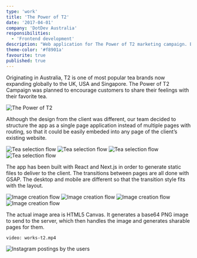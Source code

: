 ```yaml
---
type: 'work'
title: 'The Power of T2'
date: '2017-04-01'
company: 'DotDev Australia'
responsibilities:
  - 'Frontend development'
description: "Web application for The Power of T2 marketing campaign. Built with React and Next.js."
theme-color: '#f8901a'
favourite: true
published: true
---
```



Originating in Australia, T2 is one of most popular tea brands now expanding globally to the UK, USA and Singapore. The Power of T2 Campaign was planned to encourage customers to share their feelings with their favorite tea.

![The Power of T2](works-t2-00.gif)

Although the design from the client was different, our team decided to structure the app as a single page application instead of multiple pages with routing, so that it could be easily embeded into any page of the client’s existing website.

<ImageContainer size="large" grid={4} noCaption blockCaption="Tea selection flow">

![Tea selection flow](works-t2-01.jpg)
![Tea selection flow](works-t2-02.jpg)
![Tea selection flow](works-t2-03.jpg)
![Tea selection flow](works-t2-04.jpg)

</ImageContainer>


The app has been built with React and Next.js in order to generate static files to deliver to the client. The transitions between pages are all done with GSAP. The desktop and mobile are different so that the transition style fits with the layout.

<ImageContainer size="large" grid={4} noCaption blockCaption="Image creation flow">

![Image creation flow](works-t2-05.jpg)
![Image creation flow](works-t2-06.jpg)
![Image creation flow](works-t2-07.jpg)
![Image creation flow](works-t2-08.jpg)

</ImageContainer>

The actual image area is HTML5 Canvas. It generates a base64 PNG image to send to the server, which then handles the image and generates sharable pages for them.


<VideoContainer size="large">

`video: works-t2.mp4`

</VideoContainer>

<ImageContainer>

![Instagram postings by the users](works-t2-09.jpg)

</ImageContainer>
